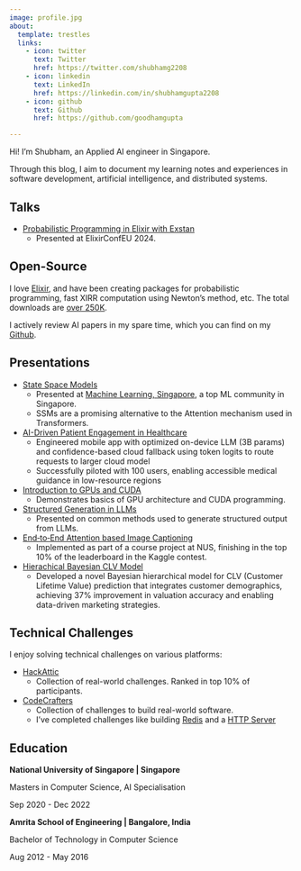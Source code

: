 ```yaml
---
image: profile.jpg
about:
  template: trestles
  links:
    - icon: twitter
      text: Twitter
      href: https://twitter.com/shubhamg2208
    - icon: linkedin
      text: LinkedIn
      href: https://linkedin.com/in/shubhamgupta2208
    - icon: github
      text: Github
      href: https://github.com/goodhamgupta

---
```



:::{#hero-heading}

Hi! I'm Shubham, an Applied AI engineer in Singapore.

Through this blog, I aim to document my learning notes and experiences in software development, artificial intelligence, and distributed systems.

## Talks

- [Probabilistic Programming in Elixir with Exstan](https://www.youtube.com/watch?v=HF0hmQPH4Fs&t=2s&ab_channel=CodeSync)
  - Presented at ElixirConfEU 2024.

## Open-Source

I love [Elixir](https://elixir-lang.org/), and have been creating packages for probabilistic programming, fast XIRR computation using Newton's method, etc. The total downloads are [over 250K](https://hex.pm/users/goodhamgupta).

I actively review AI papers in my spare time, which you can find on my [Github](https://github.com/goodhamgupta/paper_reviews).

## Presentations

- [State Space Models](https://github.com/goodhamgupta/ssm_101)
  - Presented at [Machine Learning, Singapore](https://www.meetup.com/machine-learning-singapore/), a top ML community in Singapore.
  - SSMs are a promising alternative to the Attention mechanism used in Transformers.

- [AI-Driven Patient Engagement in Healthcare](https://www.figma.com/deck/N9YJ9O26M71njsRmLVA1Dt/da_presentation?node-id=6-455&t=EV4ATUYjdwF4vIBH-1)
  - Engineered mobile app with optimized on-device LLM (3B params) and confidence-based cloud fallback using token logits to route requests to larger cloud model
  - Successfully piloted with 100 users, enabling accessible medical guidance in low-resource regions
- [Introduction to GPUs and CUDA](https://www.figma.com/deck/Sq9frEEoTFgFWthOJ4EM5w/intro_gpu_cuda?node-id=130-806&t=VNzh9p2qKrHNSTJj-1)
  - Demonstrates basics of GPU architecture and CUDA programming.

- [Structured Generation in LLMs](https://www.figma.com/deck/jW6xIQD8jcE0umtd664Mus/structured_generation?node-id=1-40&t=Q4HPYwD56itXUFAS-1)
  - Presented on common methods used to generate structured output from LLMs.

- [End‑to‑End Attention based Image Captioning](bit.ly/attention)
  - Implemented as part of a course project at NUS, finishing in the top 10% of the leaderboard in the Kaggle contest.

- [Hierachical Bayesian CLV Model](bit.ly/hierachical-clv)
  - Developed a novel Bayesian hierarchical model for CLV (Customer Lifetime Value) prediction that integrates customer demographics, achieving 37% improvement in valuation accuracy and enabling data-driven marketing strategies.


## Technical Challenges

I enjoy solving technical challenges on various platforms:

- [HackAttic](https://github.com/goodhamgupta/hackattic)
  - Collection of real-world challenges. Ranked in top 10% of participants.
- [CodeCrafters](https://codecrafters.io/)
  - Collection of challenges to build real-world software.
  - I've completed challenges like building [Redis](https://github.com/goodhamgupta/codecrafters-redis-python) and a [HTTP Server](https://github.com/goodhamgupta/codecrafters-http-server-python)


## Education

**National University of Singapore | Singapore**

Masters in Computer Science, AI Specialisation

Sep 2020 - Dec 2022

**Amrita School of Engineering | Bangalore, India**

Bachelor of Technology in Computer Science

Aug 2012 - May 2016


:::
